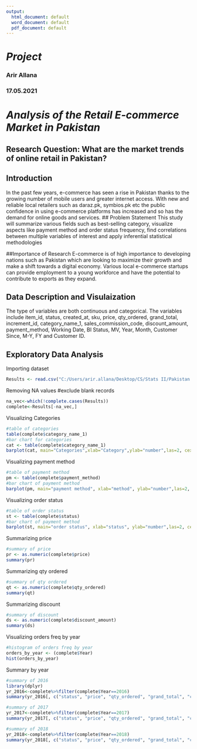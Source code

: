 ---
output:
  html_document: default
  word_document: default
  pdf_document: default
---
# *Project*
### Arir Allana
### 17.05.2021
# *Analysis of the Retail E-commerce Market in Pakistan*
## Research Question: What are the market trends of online retail in Pakistan?

## Introduction
In the past few years, e-commerce has seen a rise in Pakistan thanks to the growing number of mobile users and greater internet access. With new and reliable local retailers such as daraz.pk, symbios.pk etc the public confidence in using e-commerce platforms has increased and so has the demand for online goods and services.
## Problem Statement
This study will summarize various fields such as best-selling category, visualize aspects like payment method and order status frequency, find correlations between multiple variables of interest and apply inferential statistical methodologies

##Importance of Research
E-commerce is of high importance to developing nations such as Pakistan which are looking to maximize their growth and make a shift towards a digital economy. Various local e-commerce startups can provide employment to a young workforce and have the potential to contribute to exports as they expand.  


## Data Description and Visulaization
The type of variables are both continuous and categorical. The variables include item_id, status, created_at, sku, price, qty_ordered, grand_total, increment_id, category_name_1, sales_commission_code, discount_amount, payment_method, Working Date, BI Status,  MV, Year, Month, Customer Since, M-Y, FY and Customer ID.

## Exploratory Data Analysis
Importing dataset
```{r}
Results <- read.csv("C:/Users/arir.allana/Desktop/CS/Stats II/Pakistan Largest Ecommerce Dataset.csv")
```
Removing NA values
#exclude blank records
```{r}
na_vec<-which(!complete.cases(Results))
complete<-Results[-na_vec,]
```

Visualizing Categories
```{r}
#table of categories
table(complete$category_name_1)
#bar chart for categories
cat <- table(complete$category_name_1)
barplot(cat, main="Categories",xlab="Category",ylab="number",las=2, cex.names=.4, cex.lab=0.7)
```

Visualizing payment method
```{r}
#table of payment method
pm <- table(complete$payment_method)
#bar chart of payment method
barplot(pm, main="payment method", xlab="method", ylab="number",las=2, cex.names=.5, cex.lab=0.7)
```

Visualizing order status

```{r}
#table of order status
st <- table(complete$status)
#bar chart of payment method
barplot(st, main="order status", xlab="status", ylab="number",las=2, cex.names=.5, cex.lab=0.7)
```

Summarizing price
```{r}
#summary of price
pr <- as.numeric(complete$price)
summary(pr)
```

Summarizing qty ordered
```{r}
#summary of qty ordered
qt <- as.numeric(complete$qty_ordered)
summary(qt)
```

Summarizing discount
```{r}
#summary of discount
ds <- as.numeric(complete$discount_amount)
summary(ds)
```

Visualizing orders freq by year
```{r}
#histogram of orders freq by year
orders_by_year <- (complete$Year)
hist(orders_by_year)

```
Summary by year
```{r}
#summary of 2016
library(dplyr)
yr_2016<-complete%>%filter(complete$Year==2016)
summary(yr_2016[, c("status", "price", "qty_ordered", "grand_total", "category_name_1", "discount_amount", "payment_method")])

#summary of 2017
yr_2017<-complete%>%filter(complete$Year==2017)
summary(yr_2017[, c("status", "price", "qty_ordered", "grand_total", "category_name_1", "discount_amount", "payment_method")])

#summary of 2018
yr_2018<-complete%>%filter(complete$Year==2018)
summary(yr_2018[, c("status", "price", "qty_ordered", "grand_total", "category_name_1", "discount_amount", "payment_method")])

```